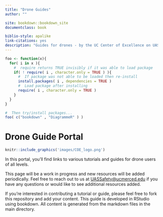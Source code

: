 ```yaml
--- 
title: "Drone Guides"
author: ""

site: bookdown::bookdown_site
documentclass: book

biblio-style: apalike
link-citations: yes
description: "Guides for drones - by the UC Center of Excellence on UAS Safety and other contributors"
---
```


```r

foo <- function(x){
  for( i in x ){
    #  require returns TRUE invisibly if it was able to load package
    if( ! require( i , character.only = TRUE ) ){
      #  If package was not able to be loaded then re-install
      install.packages( i , dependencies = TRUE )
      #  Load package after installing
      require( i , character.only = TRUE )
    }
  }
}

#  Then try/install packages...
foo( c("bookdown" , "DiagrammeR" ) )
```

# Drone Guide Portal {#ch-getting-started}

```r
knitr::include_graphics('images/COE_logo.png')
```

In this portal, you'll find links to various tutorials and guides for drone users of all levels. 

This page will be a work in progress and new resources will be added periodically.  Feel free to reach out to us at [UASSafety@ucmerced.edu](mailto:UASSafety@ucmerced.edu) if you have any questions or would like to see additional resources added.

If you're interested in contributing a tutorial or guide, please feel free to fork this repository and add your content.  This guide is developed in RStudio using bookdown.  All content is generated from the markdown files in the main directory.  